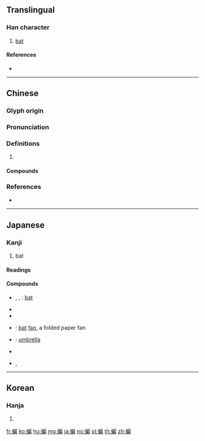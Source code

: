 {{character info/new}}
==Translingual==

===Han character===
{{Han char|rn=142|rad=虫|as=09|sn=15|four=53127|canj=LIHSB,LIISB|ids=⿰虫扁}}

# [[bat]]

====References====
* {{Han ref|kx=1089.160|dkj=33271|dj=1555.240|hdz=42873.110|uh=8759}}

----

==Chinese==
{{zh-forms}}

===Glyph origin===
{{Han etym}}

===Pronunciation===
{{zh-pron
|m=biān
|c=bin1,bin2,pin1
|mc=y
|oc=y
|cat=
}}

===Definitions===
{{zh-hanzi}}

# {{rfdef|zh}}

====Compounds====
{{zh-der|蝙蝠人|蝙蝠俠|蝙蝠}}

===References===
* {{R:yue:mfccd}}

----

==Japanese==

===Kanji===
{{ja-kanji|grade=|rs=虫09}}

# bat

====Readings====
{{ja-readings|goon=[[へん]] (hen)|kanon=[[へん]] (hen)|kun=[[こうもり]] (kōmori)}}

====Compounds====
{{der-top|Compounds}}
* {{ja-r|蝙蝠|こうもり}}, {{ja-r|蝙蝠|かわほり}}, {{ja-r|蝙蝠|へんぷく}}: [[bat]] {{gloss|small flying animal}}
* {{ja-r|蝙蝠蛾|こうもりが}}
* {{ja-r|蝙蝠葛|こうもりかずら}}
* {{ja-r|蝙蝠扇|かわほりおうぎ}}: [[bat]] [[fan]], a folded paper fan
* {{ja-r|蝙蝠傘|こうもりがさ}}: [[umbrella]]
* {{ja-r|蝙蝠半纏|こうもりばんてん}}
* {{ja-r|蝙蝠羽織|こうもりばおり}}, {{ja-r|蝙蝠羽織|かわほりばおり}}
{{der-bottom}}

----

==Korean==

===Hanja===
{{ko-hanja|hangeul=[[편]]|eumhun=|rv=pyeon|mr=p'yŏn|y=phyen}}

# {{defn|lang=ko|sort=虫09}}

[[fr:蝙]]
[[ko:蝙]]
[[hu:蝙]]
[[mg:蝙]]
[[ja:蝙]]
[[no:蝙]]
[[pl:蝙]]
[[th:蝙]]
[[zh:蝙]]